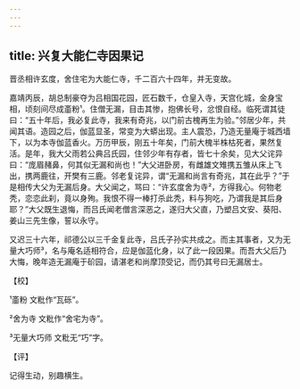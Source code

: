 ```yaml
---
---
---
```

title: 兴复大能仁寺因果记
---







晋丞相许玄度，舍住宅为大能仁寺，千二百六十四年，并无变故。

嘉靖丙辰，胡总制豪夺为吕相国花园，匠石数千，仓皇入寺，天宫化城，金身宝相，顷刻间尽成齑粉¹。住僧无漏，目击其惨，抱佛长号，忿恨自经。临死谓其徒曰：“五十年后，我必复此寺，我来有奇兆，以门前古槐再生为验。”邻居少年，共闻其语。造园之后，伽蓝显圣，常变为大蟒出现。主人震恐，乃造无量庵于城西墙下，以为本寺伽蓝香火。万历甲辰，刚五十年矣，门前大槐半株枯死者，果然复活。是年，我大父雨若公典吕氏园，住邻少年有存者，皆七十余矣，见大父诧异曰：“庞眉赭鼻，何其似无漏和尚也！”大父进卧房，有雌雄文雉携五雏从床上飞出，携两鹿往，开樊有三鹿。邻老复诧异，谓“无漏和尚言有奇兆，其在此乎？”于是相传大父为无漏后身。大父闻之，骂曰：“许玄度舍为寺²，方得我心。何物老秃，恋恋此刹，竟以身殉。我恨不得一棒打杀此秃，料与狗吃，乃谓我是其后身耶？”大父既生退悔，而吕氏闻老僧言深恶之，遂归大父直，乃塑吕文安、葵阳、姜山三先生像，誓以永守。

又迟三十六年，祁德公以三千金复此寺，吕氏子孙实共成之。而主其事者，又为无量大巧师³，名与庵名适相符合，应是伽蓝化身，以了此一段因果。而吾大父后乃大悔，晚年造无漏庵于砎园，请湛老和尚摩顶受记，而仍其号曰无漏居士。

【校】

¹齑粉 文粃作“瓦砾”。

²舍为寺 文粃作“舍宅为寺”。

³无量大巧师 文粃无“巧”字。

【评】

记得生动，别趣横生。